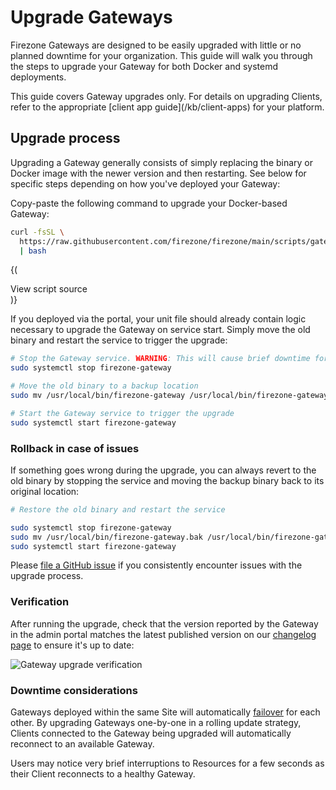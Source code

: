 
# Upgrade Gateways

Firezone Gateways are designed to be easily upgraded with little or no planned
downtime for your organization. This guide will walk you through the steps to
upgrade your Gateway for both Docker and systemd deployments.

<Alert color="info">
  This guide covers Gateway upgrades only. For details on upgrading Clients,
  refer to the appropriate [client app guide](/kb/client-apps) for your
  platform.
</Alert>

## Upgrade process

Upgrading a Gateway generally consists of simply replacing the binary or Docker
image with the newer version and then restarting. See below for specific steps
depending on how you've deployed your Gateway:

<TabsGroup>
<TabsItem title="Docker" active>

Copy-paste the following command to upgrade your Docker-based Gateway:

```bash
curl -fsSL \
  https://raw.githubusercontent.com/firezone/firezone/main/scripts/gateway-docker-upgrade.sh \
  | bash
```

{(<div className="flex justify-end">

  <Link
    className="text-sm"
    href="https://github.com/firezone/firezone/blob/main/scripts/gateway-docker-upgrade.sh"
  >
    View script source
  </Link>
</div>)}

</TabsItem>
<TabsItem title="systemd">

If you deployed via the portal, your unit file should already contain logic
necessary to upgrade the Gateway on service start. Simply move the old binary
and restart the service to trigger the upgrade:

```bash
# Stop the Gateway service. WARNING: This will cause brief downtime for this Gateway.
sudo systemctl stop firezone-gateway

# Move the old binary to a backup location
sudo mv /usr/local/bin/firezone-gateway /usr/local/bin/firezone-gateway.bak

# Start the Gateway service to trigger the upgrade
sudo systemctl start firezone-gateway
```

### Rollback in case of issues

If something goes wrong during the upgrade, you can always revert to the old
binary by stopping the service and moving the backup binary back to its original
location:

```bash
# Restore the old binary and restart the service

sudo systemctl stop firezone-gateway
sudo mv /usr/local/bin/firezone-gateway.bak /usr/local/bin/firezone-gateway
sudo systemctl start firezone-gateway
```

Please
[file a GitHub issue](https://www.github.com/firezone/firezone/issues/new/choose)
if you consistently encounter issues with the upgrade process.

</TabsItem>
</TabsGroup>

### Verification

After running the upgrade, check that the version reported by the Gateway in the
admin portal matches the latest published version on our
[changelog page](/changelog) to ensure it's up to date:

<Image
  src="/images/kb/administer/upgrading/gateway-upgrade-verify.png"
  width={1200}
  height={1200}
  className="mx-auto rounded shadow"
  alt="Gateway upgrade verification"
/>

### Downtime considerations

Gateways deployed within the same Site will automatically
[failover](/kb/deploy/gateways#failover) for each other. By upgrading Gateways
one-by-one in a rolling update strategy, Clients connected to the Gateway being
upgraded will automatically reconnect to an available Gateway.

Users may notice very brief interruptions to Resources for a few seconds as
their Client reconnects to a healthy Gateway.

<SupportOptions />
